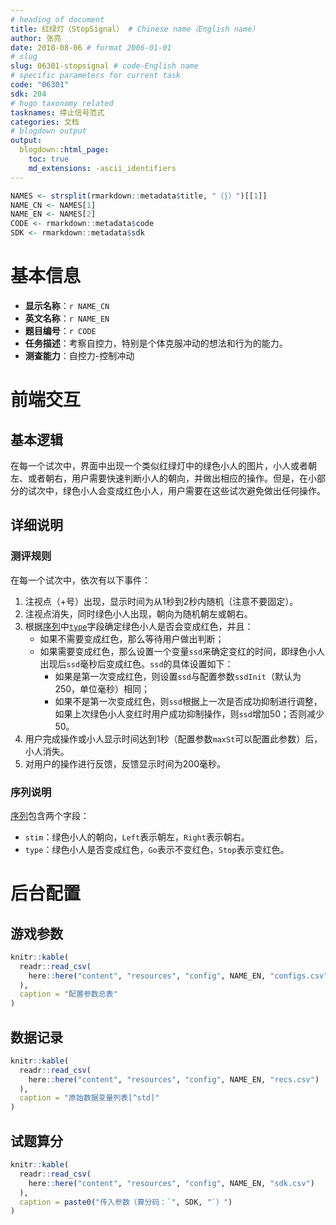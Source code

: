 ```yaml
---
# heading of document
title: 红绿灯（StopSignal） # Chinese name（English name）
author: 张亮
date: 2018-08-06 # format 2006-01-01
# slug
slug: 06301-stopsignal # code-English name
# specific parameters for current task
code: "06301"
sdk: 204
# hugo taxonomy related
tasknames: 停止信号范式
categories: 文档
# blogdown output
output:
  blogdown::html_page:
    toc: true
    md_extensions: -ascii_identifiers
---
```


```r
NAMES <- strsplit(rmarkdown::metadata$title, "（|）")[[1]]
NAME_CN <- NAMES[1]
NAME_EN <- NAMES[2]
CODE <- rmarkdown::metadata$code
SDK <- rmarkdown::metadata$sdk
```

# 基本信息

* **显示名称**：`r NAME_CN`
* **英文名称**：`r NAME_EN`
* **题目编号**：`r CODE`
* **任务描述**：考察自控力，特别是个体克服冲动的想法和行为的能力。
* **测查能力**：自控力-控制冲动

# 前端交互

## 基本逻辑

在每一个试次中，界面中出现一个类似红绿灯中的绿色小人的图片，小人或者朝左、或者朝右，用户需要快速判断小人的朝向，并做出相应的操作。但是，在小部分的试次中，绿色小人会变成红色小人，用户需要在这些试次避免做出任何操作。

## 详细说明

### 测评规则

在每一个试次中，依次有以下事件：

1. 注视点（+号）出现，显示时间为从1秒到2秒内随机（注意不要固定）。
1. 注视点消失，同时绿色小人出现，朝向为随机朝左或朝右。
1. 根据[序列](/seq/06301_StopSignal.json){target="_blank"}中[`type`][序列说明]字段确定绿色小人是否会变成红色，并且：
    * 如果不需要变成红色，那么等待用户做出判断；
    * 如果需要变成红色，那么设置一个变量`ssd`来确定变红的时间，即绿色小人出现后`ssd`毫秒后变成红色。`ssd`的具体设置如下：
        + 如果是第一次变成红色，则设置`ssd`与配置参数`ssdInit`（默认为250，单位毫秒）相同；
        + 如果不是第一次变成红色，则`ssd`根据上一次是否成功抑制进行调整，如果上次绿色小人变红时用户成功抑制操作，则`ssd`增加50；否则减少50。
1. 用户完成操作或小人显示时间达到1秒（配置参数`maxSt`可以配置此参数）后，小人消失。
1. 对用户的操作进行反馈，反馈显示时间为200毫秒。

### 序列说明

[序列](/seq/06301_StopSignal.json){target="_blank"}包含两个字段：

* `stim`：绿色小人的朝向，`Left`表示朝左，`Right`表示朝右。
* `type`：绿色小人是否变成红色，`Go`表示不变红色，`Stop`表示变红色。

# 后台配置

## 游戏参数

```r
knitr::kable(
  readr::read_csv(
    here::here("content", "resources", "config", NAME_EN, "configs.csv")
  ),
  caption = "配置参数总表"
)
```

## 数据记录

```r
knitr::kable(
  readr::read_csv(
    here::here("content", "resources", "config", NAME_EN, "recs.csv")
  ),
  caption = "原始数据变量列表[^std]"
)
```

[^std]: 请参考[标准](`r blogdown::shortcode("relref", "standard.html")`)。

## 试题算分

```r
knitr::kable(
  readr::read_csv(
    here::here("content", "resources", "config", NAME_EN, "sdk.csv")
  ),
  caption = paste0("传入参数（算分码：`", SDK, "`）")
)
```
